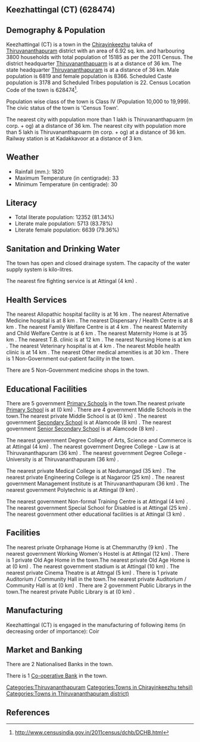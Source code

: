 {{Infobox settlement
| name=Keezhattingal (CT)
| native_name=
| native_name_lang=
| other_name=
| nickname=
| settlement_type=Town
| image_skyline=
| image_alt=
| image_caption=
| pushpin_map=India Kerala
| pushpin_label_position=right
| pushpin_map_alt=
| pushpin_map_caption=Location in Kerala, India
| latd=
| latm=
| lats=
| latNS=
| longd=
| longm=
| longs=
| longEW=
| coordinates_display=inline,title
| subdivision_type=Country
| subdivision_name={{flag|India}}
| subdivision_type1=[[States and territories of India|State]]
| subdivision_name1=Kerala 
| subdivision_type2=[[List of districts of India|District]]
| subdivision_name2=Thiruvananthapuram
| subdivision_type3=Tahsil
| subdivision_name3=Chirayinkeezhu
| website=
| established_title=<!-- Established -->
| established_date=
| founder=
| named_for=
| government_type=
| governing_body=
| unit_pref=Metric
| area_footnotes=
| area_rank=
| area_total_km2=6.92
| elevation_footnotes=
| elevation_m=
| population_total=15185
| population_as_of=2011
| population_rank=
| population_density_km2=2194
| population_demonym=
| population_footnotes=
| demographics_type1=Languages=
| demographics1_title1=Official=
| demographics1_info1=[[Malayalam language|Malayalam]]
| timezone1=[[Indian Standard Time|IST]]
| utc_offset1==+5:30
| postal_code_type=[[Postal Index Number|PIN]]
| postal_code=
| area_code_type=Telephone code
| area_code=
| registration_plate=
| blank1_name_sec1=Nearest city
| blank1_info_sec1=[[Thiruvananthapuarm (m corp. + og) ]]
| blank2_name_sec1=[[Human sex ratio|Sex ratio]]
| blank2_info_sec1=1226
| blank3_name_sec1=Literacy
| blank3_info_sec1=81.34%
| blank1_name_sec2=[[2011 Census of India|2011 census]] code
| blank1_info_sec2=628474
| footnotes=
}}

== Keezhattingal (CT) (628474) ==

== Demography & Population ==

Keezhattingal (CT) is a town in the [[Chirayinkeezhu]] taluka of [[Thiruvananthapuram]] district with an area of 6.92 sq. km. and harbouring 3800 households with total population of 15185 as per the 2011 Census. The district headquarter [[Thiruvananthapuarm]] is at a distance of 36 km. The state headquarter [[Thiruvananthapuram]] is at a distance of 36 km. Male population is 6819 and female population is 8366. Scheduled Caste population is 3178 and Scheduled Tribes population is 22. Census Location Code of the town is 628474<ref>http://www.censusindia.gov.in/2011census/dchb/DCHB.html</ref>.

Population wise class of the town is Class IV (Population 10,000 to 19,999).
The civic status of the town is 'Census Town'.

The nearest city with population more than 1 lakh is Thiruvananthapuarm (m corp. + og)  at a distance of 36 km. The nearest city with population more than 5 lakh is Thiruvananthapuarm (m corp. + og) at a distance of 36 km. Railway station is at Kadakkavoor at a distance of 3 km.


== Weather ==  
* Rainfall (mm.): 1820 
* Maximum Temperature (in centigrade): 33
* Minimum Temperature (in centigrade): 30


== Literacy ==  
* Total literate population: 12352 (81.34%)
* Literate male population: 5713 (83.78%)
* Literate female population: 6639 (79.36%)


== Sanitation and Drinking Water ==  
The town has open and closed drainage system.
The capacity of the water supply system is  kilo-litres.

The nearest fire fighting service is at Attingal (4 km) .


== Health Services ==
The nearest Allopathic hospital facility is at 16 km .
The nearest Alternative Medicine hospital is at 8 km .
The nearest Dispensary / Health Centre is at 8 km .
The nearest Family Welfare Centre is at 4 km .
The nearest Maternity and Child Welfare Centre is at 6 km .
The nearest Maternity Home is at 35 km .
The nearest T.B. clinic is at 12 km .
The nearest Nursing Home is at  km .
The nearest Veterinary hospital is at 4 km .
The nearest Mobile health clinic is at 14 km .
The nearest Other medical amenities is at 30 km .
There is 1 Non-Government out-patient facility in the town.


There are 5 Non-Government medicine shops in the town.


== Educational Facilities ==
There are 5 government [[Primary School]]s in the town.The nearest private [[Primary School]] is at  (0 km) .
There are 4 government Middle Schools in the town.The nearest private Middle School is at  (0 km) .
The nearest government [[Secondary School]] is at Alamcode (8 km) .
The nearest government [[Senior Secondary School]] is at Alamcode (8 km) .
 
 
 
 
 
The nearest government Degree College of Arts, Science and Commerce is at Attingal (4 km) .
The nearest government Degree College - Law is at Thiruvananthapuram (36 km) .
The nearest government Degree College - University is at Thiruvananthapuram (36 km) .
 
The nearest private Medical College is at Nedumangad (35 km) .
The nearest private Engineering College is at Nagaroor (25 km) .
The nearest government Management Institute is at Thiruvananthapuram (36 km) .
The nearest government Polytechnic is at Attingal (9 km) .
 
The nearest government Non-formal Training Centre is at Attingal  (4 km) .
The nearest government Special School for Disabled is at Attingal (25 km) .
The nearest government other educational facilities is at Attingal (3 km) .


== Facilities ==
The nearest private Orphanage Home is at Chemmaruthy (9 km) .
The nearest government Working Women's Hostel is at Attingal (12 km) .
There is 1 private Old Age Home in the town.The nearest private Old Age Home is at  (0 km) .
The nearest government stadium is at Attingal (10 km) .
The nearest private Cinema Theatre is at Attngal (5 km) .
There is 1 private Auditorium / Community Hall in the town.The nearest private Auditorium / Community Hall is at  (0 km) .
There are 2 government Public Librarys in the town.The nearest private Public Library is at  (0 km) .


== Manufacturing ==
Keezhattingal (CT) is engaged in the manufacturing of following items (in decreasing order of importance): Coir


== Market and Banking ==
There are 2 Nationalised Banks in the town.

There is 1 [[Co-operative Bank]] in the town.




[[Categories:Thiruvananthapuram]]
[[Categories:Towns in Chirayinkeezhu tehsil)]]
[[Categories:Towns in Thiruvananthapuram district)]]


== References ==
{{Reflist}}


